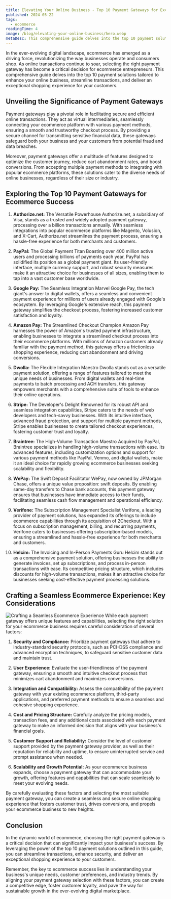 ```yaml
---
title: Elevating Your Online Business - Top 10 Payment Gateways for Exceptional Ecommerce Experiences
published: 2024-05-22
tags:
  - ecommerce
readingTime: 4
image: /blog/elevating-your-online-business/hero.webp
metaDesc: This comprehensive guide delves into the top 10 payment solutions tailored to enhance your online business, streamline transactions, and deliver an exceptional shopping experience for your customers.
---
```


In the ever-evolving digital landscape, ecommerce has emerged as a driving force, revolutionizing the way businesses operate and consumers shop. As online transactions continue to soar, selecting the right payment gateway has become a critical decision for ecommerce entrepreneurs. This comprehensive guide delves into the top 10 payment solutions tailored to enhance your online business, streamline transactions, and deliver an exceptional shopping experience for your customers.

## Unveiling the Significance of Payment Gateways

Payment gateways play a pivotal role in facilitating secure and efficient online transactions. They act as virtual intermediaries, seamlessly connecting your ecommerce platform with various payment methods, ensuring a smooth and trustworthy checkout process. By providing a secure channel for transmitting sensitive financial data, these gateways safeguard both your business and your customers from potential fraud and data breaches.

Moreover, payment gateways offer a multitude of features designed to optimize the customer journey, reduce cart abandonment rates, and boost conversions. From accepting multiple payment methods to integrating with popular ecommerce platforms, these solutions cater to the diverse needs of online businesses, regardless of their size or industry.

## Exploring the Top 10 Payment Gateways for Ecommerce Success

1. **Authorize.net:** The Versatile Powerhouse Authorize.net, a subsidiary of Visa, stands as a trusted and widely adopted payment gateway, processing over a billion transactions annually. With seamless integrations into popular ecommerce platforms like Magento, Volusion, and X-Cart, Authorize.net streamlines the payment process, ensuring a hassle-free experience for both merchants and customers.

2. **PayPal:** The Global Payment Titan Boasting over 400 million active users and processing billions of payments each year, PayPal has solidified its position as a global payment giant. Its user-friendly interface, multiple currency support, and robust security measures make it an attractive choice for businesses of all sizes, enabling them to tap into a vast customer base worldwide.

3. **Google Pay:** The Seamless Integration Marvel Google Pay, the tech giant's answer to digital wallets, offers a seamless and convenient payment experience for millions of users already engaged with Google's ecosystem. By leveraging Google's extensive reach, this payment gateway simplifies the checkout process, fostering increased customer satisfaction and loyalty.

4. **Amazon Pay:** The Streamlined Checkout Champion Amazon Pay harnesses the power of Amazon's trusted payment infrastructure, enabling businesses to integrate a streamlined checkout process into their ecommerce platforms. With millions of Amazon customers already familiar with the payment method, this gateway offers a frictionless shopping experience, reducing cart abandonment and driving conversions.

5. **Dwolla:** The Flexible Integration Maestro Dwolla stands out as a versatile payment solution, offering a range of features tailored to meet the unique needs of businesses. From digital wallets and real-time payments to batch processing and ACH transfers, this gateway empowers merchants with a comprehensive suite of tools to enhance their online operations.

6. **Stripe:** The Developer's Delight Renowned for its robust API and seamless integration capabilities, Stripe caters to the needs of web developers and tech-savvy businesses. With its intuitive interface, advanced fraud protection, and support for multiple payment methods, Stripe enables businesses to create tailored checkout experiences, fostering customer trust and loyalty.

7. **Braintree:** The High-Volume Transaction Maestro Acquired by PayPal, Braintree specializes in handling high-volume transactions with ease. Its advanced features, including customization options and support for various payment methods like PayPal, Venmo, and digital wallets, make it an ideal choice for rapidly growing ecommerce businesses seeking scalability and flexibility.

8. **WePay:** The Swift Deposit Facilitator WePay, now owned by JPMorgan Chase, offers a unique value proposition: swift deposits. By enabling same-day transfers to Chase bank accounts, this payment gateway ensures that businesses have immediate access to their funds, facilitating seamless cash flow management and operational efficiency.

9. **Verifone:** The Subscription Management Specialist Verifone, a leading provider of payment solutions, has expanded its offerings to include ecommerce capabilities through its acquisition of 2Checkout. With a focus on subscription management, billing, and recurring payments, Verifone caters to businesses offering subscription-based models, ensuring a streamlined and hassle-free experience for both merchants and customers.

10. **Helcim:** The Invoicing and In-Person Payments Guru Helcim stands out as a comprehensive payment solution, offering businesses the ability to generate invoices, set up subscriptions, and process in-person transactions with ease. Its competitive pricing structure, which includes discounts for high-volume transactions, makes it an attractive choice for businesses seeking cost-effective payment processing solutions.

## Crafting a Seamless Ecommerce Experience: Key Considerations

![Crafting a Seamless Ecommerce Experience](/blog/elevating-your-online-business/seamless-ec-experience.webp)
While each payment gateway offers unique features and capabilities, selecting the right solution for your ecommerce business requires careful consideration of several factors:

1. **Security and Compliance:** Prioritize payment gateways that adhere to industry-standard security protocols, such as PCI-DSS compliance and advanced encryption techniques, to safeguard sensitive customer data and maintain trust.

2. **User Experience:** Evaluate the user-friendliness of the payment gateway, ensuring a smooth and intuitive checkout process that minimizes cart abandonment and maximizes conversions.

3. **Integration and Compatibility:** Assess the compatibility of the payment gateway with your existing ecommerce platform, third-party applications, and preferred payment methods to ensure a seamless and cohesive shopping experience.

4. **Cost and Pricing Structure:** Carefully analyze the pricing models, transaction fees, and any additional costs associated with each payment gateway to make an informed decision that aligns with your business's financial goals.

5. **Customer Support and Reliability:** Consider the level of customer support provided by the payment gateway provider, as well as their reputation for reliability and uptime, to ensure uninterrupted service and prompt assistance when needed.

6. **Scalability and Growth Potential:** As your ecommerce business expands, choose a payment gateway that can accommodate your growth, offering features and capabilities that can scale seamlessly to meet your evolving needs.

By carefully evaluating these factors and selecting the most suitable payment gateway, you can create a seamless and secure online shopping experience that fosters customer trust, drives conversions, and propels your ecommerce business to new heights.

<BlogInnerCardWrapper slug='mastering-the-art-of-global-payments' />

## Conclusion

In the dynamic world of ecommerce, choosing the right payment gateway is a critical decision that can significantly impact your business's success. By leveraging the power of the top 10 payment solutions outlined in this guide, you can streamline transactions, enhance security, and deliver an exceptional shopping experience to your customers.

Remember, the key to ecommerce success lies in understanding your business's unique needs, customer preferences, and industry trends. By aligning your payment gateway selection with these factors, you can create a competitive edge, foster customer loyalty, and pave the way for sustainable growth in the ever-evolving digital marketplace.
